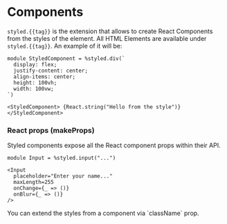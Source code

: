 
# Components

`styled.{{tag}}` is the extension that allows to create React Components from the styles of the element.
All HTML Elements are available under `styled.{{tag}}`. An example of it will be:

```rescript
module StyledComponent = %styled.div(`
  display: flex;
  justify-content: center;
  align-items: center;
  height: 100vh;
  width: 100vw;
`)

<StyledComponent> {React.string("Hello from the style")} </StyledComponent>
```

### React props (makeProps)

Styled components expose all the React component props within their API.

```rescript
module Input = %styled.input("...")

<Input
  placeholder="Enter your name..."
  maxLength=255
  onChange={_ => ()}
  onBlur={_ => ()}
/>
```

<Callout>
  You can extend the styles from a component via `className` prop.
</Callout>
